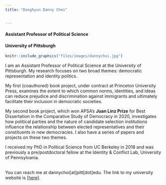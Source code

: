 ```yaml
---
title: "Donghyun Danny Choi"


---
```



```{=html}
<style type="text/css">
  .figure {
    float: right;
    text-align: center;
  }
</style>
```
#### Assistant Professor of Political Science ####
#### University of Pittsburgh ####

``` r
knitr::include_graphics("files/images/dannychoi.jpg")
```

I am an Assistant Professor of Political Science at the University of Pittsburgh. My research focuses on two broad themes: democratic representation and identity politics. 

My first (coauthored) book project, under contract at Princeton University Press, examines the extent to which common norms, identities, and ideas can reduce prejudice and discrimination against immigrants and ultimately facilitate their inclusion in democratic societies. 

My second book project, which won APSA’s **Juan Linz Prize** for Best Dissertation in the Comparative Study of Democracy in 2020, investigates how political parties and the nature of candidate selection institutions influence the relationship between elected representatives and their constituents in new democracies. I also have a series of papers and projects on these two themes. 

I received my PhD in Political Science from UC Berkeley in 2018 and was previously a pre/postdoctoral fellow at the Identity & Conflict Lab, University of Pennsylvania. <br></br>

You can reach me at dannychoi[at]pitt[dot]edu. The link to my university website is <a href="http://www.polisci.pitt.edu/people/danny-choi">[here]</a>.